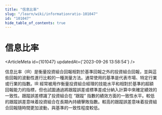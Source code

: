 ```yaml
---
title: "信息比率"
slug: "/learn/wiki/informationratio-101047"
id: "101047"
hide_table_of_contents: true
---
```



# 信息比率

<ArticleMeta id={101047} updatedAt={'2023-09-26 13:58:54'} />
<div className='border-solid border-b border-t-0 my-4 border-[var(--ifm-color-gray-300)]' />

信息比率（IR）是衡量投資組合回報相對於基準回報之外的投資組合回報，並與這些回報的波動性進行比較的一種測量方法。通常使用的基準是代表市場、特定行業或行業的指數。IR 經常被用作衡量投資組合經理的技能水平和相對於基準的超額回報能力的指標，但也試圖通過將跟蹤誤差或標準差成分納入計算中來確定績效的一致性。跟蹤誤差標識了投資組合在 “跟蹤” 指數的績效方面的一致性水平。較低的跟蹤誤差意味着投資組合在長期內持續擊敗指數。較高的跟蹤誤差意味着投資組合回報隨時間更加波動，與基準的一致性程度較低。
